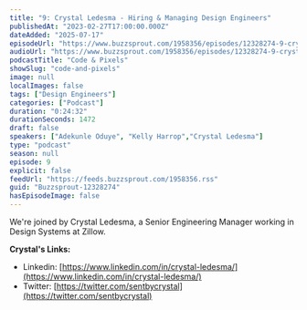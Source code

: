 ```yaml
---
title: "9: Crystal Ledesma - Hiring & Managing Design Engineers"
publishedAt: "2023-02-27T17:00:00.000Z"
dateAdded: "2025-07-17"
episodeUrl: "https://www.buzzsprout.com/1958356/episodes/12328274-9-crystal-ledesma-hiring-managing-design-engineers.mp3"
audioUrl: "https://www.buzzsprout.com/1958356/episodes/12328274-9-crystal-ledesma-hiring-managing-design-engineers.mp3"
podcastTitle: "Code & Pixels"
showSlug: "code-and-pixels"
image: null
localImages: false
tags: ["Design Engineers"]
categories: ["Podcast"]
duration: "0:24:32"
durationSeconds: 1472
draft: false
speakers: ["Adekunle Oduye", "Kelly Harrop","Crystal Ledesma"]
type: "podcast"
season: null
episode: 9
explicit: false
feedUrl: "https://feeds.buzzsprout.com/1958356.rss"
guid: "Buzzsprout-12328274"
hasEpisodeImage: false
---
```

We're joined by Crystal Ledesma, a Senior Engineering Manager working in Design Systems at Zillow.  
  
**Crystal's Links:**

-   Linkedin: [https://www.linkedin.com/in/crystal-ledesma/](https://www.linkedin.com/in/crystal-ledesma/)
-   Twitter: [https://twitter.com/sentbycrystal](https://twitter.com/sentbycrystal)
